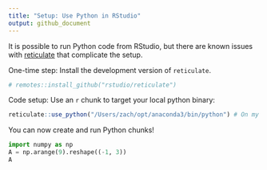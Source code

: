 ```yaml
---
title: "Setup: Use Python in RStudio"
output: github_document
---
```


It is possible to run Python code from RStudio, but there are known issues with [reticulate](https://github.com/rstudio/reticulate/issues/831) that complicate the setup.

One-time step: Install the development version of `reticulate`.

```r
# remotes::install_github("rstudio/reticulate")
```

Code setup: Use an `r` chunk to target your local python binary:

```r
reticulate::use_python("/Users/zach/opt/anaconda3/bin/python") # On my macbook
```

You can now create and run Python chunks!

```python
import numpy as np
A = np.arange(9).reshape((-1, 3))
A
```

